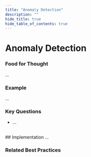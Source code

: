 ```yaml
---
title: "Anomaly Detection"
description: ""
hide_title: true
hide_table_of_contents: true
---
```



<PageViewTracker featureName="AI_CAPABILITY_ANOMALY_DETECTION" />

<div className="hero-header">
  <h1>Anomaly Detection</h1>
</div>

### Food for Thought

...

### Example

...

### Key Questions

- ...

<br />

<div className="section-with-background blue">
  ## Implementation
  ...

### Related Best Practices

<ul className="button-grid">
  <IconLinkButton href="/docs/technical-view/generative-ai/plain/" text="Plain (Foundational Model Access)" />
</ul>

</div>
